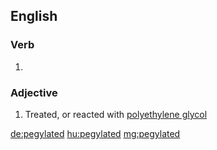 ==English==

===Verb===
{{head|en}}

# {{en-past of|pegylate}}

===Adjective===
{{en-adj}}

# Treated, or reacted with [[polyethylene glycol]]

[[de:pegylated]]
[[hu:pegylated]]
[[mg:pegylated]]
